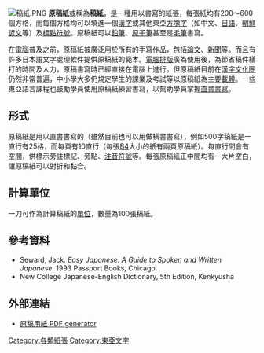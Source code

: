 {{otheruse|other=漫畫用的稿紙|漫畫原稿紙}}
[[File:稿紙.PNG|thumb]]
'''原稿紙'''或稱為'''稿紙'''，是一種用以書寫的紙張，每張紙均有200～600個方格，而每個方格均可以填進一個[[漢字|漢字]]或其他東亞[[方塊字|方塊字]]（如中文、[[日語|日語]]、[[朝鮮|朝鮮]][[諺文|諺文]]等）及[[標點符號|標點符號]]。原稿紙可以[[鉛筆|鉛筆]]、[[原子筆|原子筆]]甚至是[[毛筆|毛筆]]書寫。

在[[電腦|電腦]]普及之前，原稿紙被廣泛用於所有的手寫作品，包括[[論文|論文]]、[[新聞|新聞]]等。而且有許多日本語文字處理軟件提供原稿紙的範本。[[電腦排版|電腦排版]]廣為使用後，為節省稿件繕打的時間及人力，原稿書寫時已經直接在電腦上進行。但原稿紙目前在[[漢字文化圈|漢字文化圈]]仍然非常普遍，中小學大多仍規定學生的課業及考試等以原稿紙為主要[[載體|載體]]。一些東亞語言課程也鼓勵學員使用原稿紙練習書寫，以幫助學員掌握[[直書文字|直書書寫]]。

==形式==
原稿紙是用以直書書寫的（雖然目前也可以用做橫書書寫），例如500字稿紙是一直行有25格，而每頁有10直行（每張[[ISO_216|B4]]大小的紙有兩頁原稿紙）。每直行間會有空間，供標示旁註標記、旁點、[[注音符號|注音符號]]等。每張原稿紙正中間均有一大片空白，讓原稿紙可以對折和黏合。

==計算單位==
一刀可作為計算稿紙的[[單位|單位]]，數量為100張稿紙。

==參考資料==
* Seward, Jack. ''Easy Japanese: A Guide to Spoken and Written Japanese''. 1993 Passport Books, Chicago. 
* New College Japanese-English Dictionary, 5th Edition, Kenkyusha

== 外部連結 ==
* [http://incompetech.com/graphpaper/genkoyoushi/ 原稿用紙 PDF generator] {{Wayback|url=http://incompetech.com/graphpaper/genkoyoushi/ |date=20201213001909 }}
{{DEFAULTSORT:Genko yoshi}}
{{紙製品}}

[[Category:各類紙張|Category:各類紙張]]
[[Category:東亞文字|Category:東亞文字]]